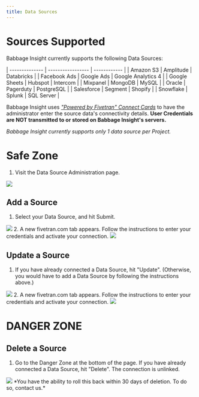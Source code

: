 ```yaml
---
title: Data Sources
---
```


# Sources Supported

Babbage Insight currently supports the following Data Sources:

| -------------- | ----------------- | ------------ |
| Amazon S3      | Amplitude         | Databricks   |
| Facebook Ads   | Google Ads        | Google Analytics 4 |
| Google Sheets  | Hubspot           | Intercom     |
| Mixpanel       | MongoDB           | MySQL        |
| Oracle         | Pagerduty         | PostgreSQL   |
| Salesforce     | Segment           | Shopify      |
| Snowflake      | Splunk            | SQL Server   |

Babbage Insight uses *["Powered by Fivetran" Connect Cards](https://www.fivetran.com/use-case/operations/embedded)* to have the
administrator enter the source data's connectivity details. **User Credentials are NOT transmitted to or stored on Babbage Insight's servers.** 

*Babbage Insight currently supports only 1 data source per Project.*

# Safe Zone

1. Visit the Data Source Administration page.
<img src="/assets/dashboard/source-admin.png"/>

## Add a Source
1. Select your Data Source, and hit Submit.
<img src="/assets/dashboard/source-select.png"/>
2. A new fivetran.com tab appears. Follow the instructions to enter your
   credentials and activate your connection.
<img src="/assets/dashboard/fivetran-connect.png"/>

## Update a Source
1. If you have already connected a Data Source, hit "Update". (Otherwise, you
   would have to add a Data Source by following the instructions above.)
<img src="/assets/dashboard/update-source.png"/>
2. A new fivetran.com tab appears. Follow the instructions to enter your
   credentials and activate your connection.
<img src="/assets/dashboard/fivetran-connect.png"/>


# DANGER ZONE
## Delete a Source
1. Go to the Danger Zone at the bottom of the page. If you have already
   connected a Data Source, hit "Delete". The connection is unlinked.
<img src="/assets/dashboard/delete-source.png"/>
*You have the ability to roll this back within 30 days of deletion. To do so,
contact us.*

